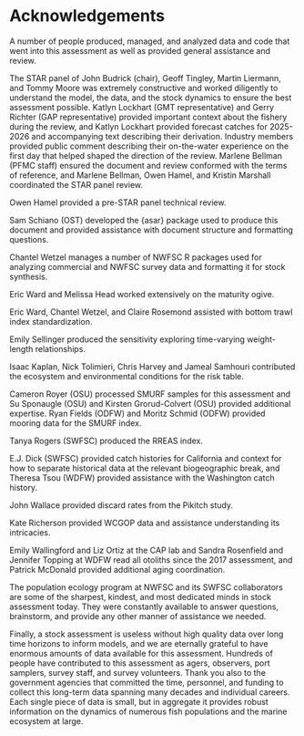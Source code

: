 # Acknowledgements {#sec-acknowledgements}

A number of people produced, managed, and analyzed data and code that went into this assessment as well as provided general assistance and review. 

The STAR panel of John Budrick (chair), Geoff Tingley, Martin Liermann, and Tommy Moore was extremely constructive and worked diligently to understand the model, the data, and the stock dynamics to ensure the best assessment possible. Katlyn Lockhart (GMT representative) and Gerry Richter (GAP representative) provided important context about the fishery during the review, and Katlyn Lockhart provided forecast catches for 2025-2026 and accompanying text describing their derivation. Industry members provided public comment describing their on-the-water experience on the first day that helped shaped the direction of the review. Marlene Bellman (PFMC staff) ensured the document and review conformed with the terms of reference, and Marlene Bellman, Owen Hamel, and Kristin Marshall coordinated the STAR panel review.

Owen Hamel provided a pre-STAR panel technical review.

Sam Schiano (OST) developed the \{asar\} package used to produce this document and provided assistance with document structure and formatting questions. 

Chantel Wetzel manages a number of NWFSC R packages used for analyzing commercial and NWFSC survey data and formatting it for stock synthesis. 

Eric Ward and Melissa Head worked extensively on the maturity ogive. 

Eric Ward, Chantel Wetzel, and Claire Rosemond assisted with bottom trawl index standardization. 

Emily Sellinger produced the sensitivity exploring time-varying weight-length relationships. 

Isaac Kaplan, Nick Tolimieri, Chris Harvey and Jameal Samhouri contributed the ecosystem and environmental conditions for the risk table. 

Cameron Royer (OSU) processed SMURF samples for this assessment and Su Sponaugle (OSU) and Kirsten Grorud-Colvert (OSU) provided additional expertise. Ryan Fields (ODFW) and Moritz Schmid (ODFW) provided mooring data for the SMURF index. 

Tanya Rogers (SWFSC) produced the RREAS index. 

E.J. Dick (SWFSC) provided catch histories for California and context for how to separate historical data at the relevant biogeographic break, and Theresa Tsou (WDFW) provided assistance with the Washington catch history.

John Wallace provided discard rates from the Pikitch study.

Kate Richerson provided WCGOP data and assistance understanding its intricacies.

Emily Wallingford and Liz Ortiz at the CAP lab and Sandra Rosenfield and Jennifer Topping at WDFW read all otoliths since the 2017 assessment, and Patrick McDonald provided additional aging coordination.

The population ecology program at NWFSC and its SWFSC collaborators are some of the sharpest, kindest, and most dedicated minds in stock assessment today. They were constantly available to answer questions, brainstorm, and provide any other manner of assistance we needed.

Finally, a stock assessment is useless without high quality data over long time horizons to inform models, and we are eternally grateful to have enormous amounts of data available for this assessment. Hundreds of people have contributed to this assessment as agers, observers, port samplers, survey staff, and survey volunteers. Thank you also to the government agencies that committed the time, personnel, and funding to collect this long-term data spanning many decades and individual careers. Each single piece of data is small, but in aggregate it provides robust information on the dynamics of numerous fish populations and the marine ecosystem at large.
